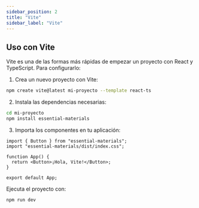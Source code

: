 ```yaml
---
sidebar_position: 2
title: "Vite"
sidebar_label: "Vite"
---
```


## Uso con Vite

Vite es una de las formas más rápidas de empezar un proyecto con React y TypeScript. Para configurarlo:

1. Crea un nuevo proyecto con Vite:

```bash
npm create vite@latest mi-proyecto --template react-ts
```

2. Instala las dependencias necesarias:

```bash
cd mi-proyecto
npm install essential-materials
```

3. Importa los componentes en tu aplicación:

```tsx
import { Button } from "essential-materials";
import "essential-materials/dist/index.css";

function App() {
  return <Button>¡Hola, Vite!</Button>;
}

export default App;
```

Ejecuta el proyecto con:

```bash
npm run dev
```